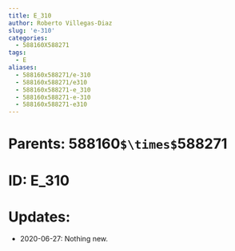 ```yaml
---
title: E_310
author: Roberto Villegas-Diaz
slug: 'e-310'
categories:
  - 588160X588271
tags:
  - E
aliases:
  - 588160x588271/e-310
  - 588160x588271/e310
  - 588160x588271-e_310
  - 588160x588271-e-310
  - 588160x588271-e310
---
```


# **Parents**: 588160`$\times$`588271
# **ID**: E_310
# **Updates**: 
 - 2020-06-27: Nothing new.
